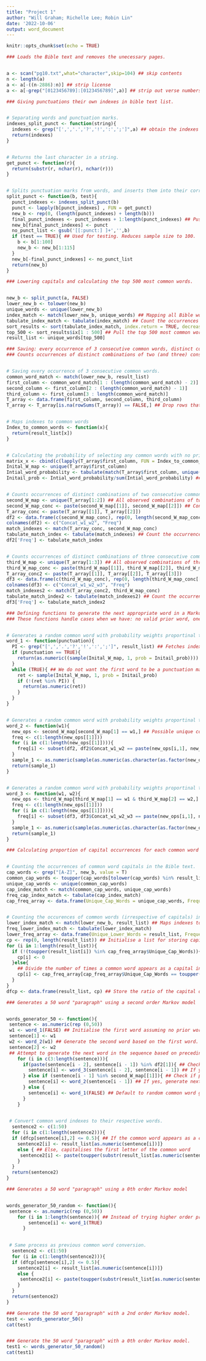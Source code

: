 ```yaml
---
title: "Project 1"
author: "Will Graham; Richelle Lee; Robin Lin"
date: '2022-10-06'
output: word_document
---
```


```r
knitr::opts_chunk$set(echo = TRUE)
```


```r
### Loads the Bible text and removes the unecessary pages.


a <- scan("pg10.txt",what="character",skip=104) ## skip contents
n <- length(a)
a <- a[-((n-2886):n)] ## strip license
a <- a[-grep("[0123456789]:[0123456789]",a)] ## strip out verse numbers
```

```r
### Giving punctuations their own indexes in bible text list.


# Separating words and punctuation marks.
indexes_split_punct <- function(string){
  indexes <- grep("[',','.','?','!',':',';']",a) ## obtain the indexes of words containing specified punctuations characters 
  return(indexes)
}


# Returns the last character in a string.
get_punct <- function(r){
  return(substr(r, nchar(r), nchar(r)))
}


# Splits punctuation marks from words, and inserts them into their correct positions in the final Bible text. Fills in remaining slots with words from the original Bible text.
split_punct <- function(b, test){
  punct_indexes <- indexes_split_punct(b)
  punct <- lapply(b[punct_indexes] , FUN = get_punct)
  new_b <- rep(0, (length(punct_indexes) + length(b)))
  final_punct_indexes <- punct_indexes + 1:length(punct_indexes) ## Pushes punctuation indexes forward by n slots, where n is an accummulation of the number of punctuation marks.
  new_b[final_punct_indexes] <- punct
  no_punct_list <- gsub('[[:punct:] ]+','',b)
  if (test == TRUE){ ## Used for testing. Reduces sample size to 100.
    b <- b[1:100]
    new_b <- new_b[1:115]
  }
  new_b[-final_punct_indexes] <- no_punct_list
  return(new_b)
}
```

```r
### Lowering capitals and calculating the top 500 most common words.


new_b <- split_punct(a, FALSE)
lower_new_b <- tolower(new_b)
unique_words <- unique(lower_new_b)
index_match <- match(lower_new_b, unique_words) ## Mapping all Bible words to their unique entry in the unique list.
tabulate_index_match <- tabulate(index_match) ## Count the occurrences of the unique words in the Bible text.
sort_results <- sort(tabulate_index_match, index.return = TRUE, decreasing = TRUE)
top_500 <- sort_results$ix[1 : 500] ## Pull the top 500 most common words.
result_list <- unique_words[top_500]
```

```r
### Saving: every occurrence of 3 consecutive common words, distinct combinations of two (and three) consecutive common words.
### Counts occurrences of distinct combinations of two (and three) consecutive common words.


# Saving every occurrence of 3 consecutive common words.
common_word_match <- match(lower_new_b, result_list)
first_column <- common_word_match[1 : (length(common_word_match) - 2)]
second_column <- first_column[2 : (length(common_word_match) - 1)]
third_column <- first_column[3 : length(common_word_match)]
T_array <- data.frame(first_column, second_column, third_column)
T_array <- T_array[is.na(rowSums(T_array)) == FALSE,] ## Drop rows that contain uncommon words.


# Maps indexes to common words
Index_to_common_words <- function(x){
  return(result_list[x])
}


# Calculating the probability of selecting any common words with no prior word.
matrix_x <- cbind(c(lapply(T_array$first_column, FUN = Index_to_common_words)), c(lapply(T_array$second_column, FUN = Index_to_common_words)), c(lapply(T_array$third_column, FUN = Index_to_common_words))) ## Converts indexes to words
Inital_W_map <- unique(T_array$first_column)
Intial_word_probability <- tabulate(match(T_array$first_column, unique(T_array$first_column)))
Initail_prob <- Intial_word_probability/sum(Intial_word_probability) ## Probability weights for selecting common words with no prior words.


# Counts occurrences of distinct combinations of two consecutive common words.
second_W_map <- unique(T_array[1:2]) ## All observed combinations of two consecutive common words.
second_W_map_conc <- paste(second_W_map[[1]], second_W_map[[2]]) ## Concatenated values for use in future mapping
T_array_conc <- paste(T_array[[1]], T_array[[2]])
df2 <- data.frame(c(second_W_map_conc), rep(0, length(second_W_map_conc[[1]]))) ## Initialises data frame to store distinct combination frequencies.
colnames(df2) <- c("Concat_w1_w2", "Freq")
match_indexes <- match(T_array_conc, second_W_map_conc)
tabulate_match_index <- tabulate(match_indexes) ## Count the occurrences of two consecutive common words in the Bible text via. T_array.
df2['Freq'] <- tabulate_match_index


# Counts occurrences of distinct combinations of three consecutive common words.
third_W_map <- unique(T_array[1:3]) ## All observed combinations of three consecutive common words.
third_W_map_conc <- paste(third_W_map[[1]], third_W_map[[2]], third_W_map[[3]]) ## Concatenated values for use in future mapping
T_array_conc2 <- paste(T_array[[1]], T_array[[2]], T_array[[3]])
df3 <- data.frame(c(third_W_map_conc), rep(0, length(third_W_map_conc[[1]]))) ## Initialises data frame to store distinct combination frequencies.
colnames(df3) <- c("Concat_w1_w2_w3", "Freq")
match_indexes2 <- match(T_array_conc2, third_W_map_conc)
tabulate_match_index2 <- tabulate(match_indexes2) ## Count the occurrences of two consecutive common words in the Bible text via. T_array.
df3['Freq'] <- tabulate_match_index2
```

```r
### Defining functions to generate the next appropriate word in a Markov text model. 
### These functions handle cases when we have: no valid prior word, one valid prior word, and two valid prior word.


# Generates a random common word with probability weights proportinal to the frequency of each common word in the Bible text.
word_1 <- function(punctuation){
  PI <- grep("[',','.','?','!',':',';']", result_list) ## Fetches indexes of specified punctuation marks from list of 500 most common word.
  if (punctuation == TRUE){
    return(as.numeric((sample(Inital_W_map, 1, prob = Initail_prob))))
  }
  while (TRUE){ ## We do not want the first word to be a punctuation mark; pull another random word if a punctuation mark is selected.
    ret <- sample(Inital_W_map, 1, prob = Initail_prob)
    if (!(ret %in% PI)) {
      return(as.numeric(ret))
    }
  }
}


# Generates a random common word with probability weights proportinal to the frequency of possible word pairs (based on prior word) in the Bible text. 
word_2 <- function(w1){
  new_ops <- second_W_map[second_W_map[1] == w1,] ## Possible unique common word pairs
  freq <- c(1:length(new_ops[[1]]))
  for (i in c(1:length(new_ops[[1]]))){
    freq[i] <- subset(df2, df2$Concat_w1_w2 == paste(new_ops[i,1], new_ops[i,2]), 2)[[1]] ## Occurrences of common word pairs in the Bible text serve as probability weights.
  }
  sample_1 <- as.numeric(sample(as.numeric(as.character(as.factor(new_ops[,2]))), 1, prob = freq)) ## Return random word choice based on specified probabilities.
  return(sample_1)
}


# Generates a random common word with probability weights proportinal to the frequency of possible word triplets (based on prior word pairs) in the Bible text. 
word_3 <- function(w1, w2){
  new_ops <- third_W_map[third_W_map[1] == w1 & third_W_map[2] == w2,] ## Possible unique common words triplets
  freq <- c(1:length(new_ops[[1]]))
  for (i in c(1:length(new_ops[[1]]))){
    freq[i] <- subset(df3, df3$Concat_w1_w2_w3 == paste(new_ops[i,1], new_ops[i,2], new_ops[i,3]),2)[[1]] ## Occurrences of common word triplets in the Bible text serve as probability weights.
  }
  sample_1 <- as.numeric(sample(as.numeric(as.character(as.factor(new_ops[,3]))), 1, prob = freq)) ## Return random word choice based on specified probabilities.
  return(sample_1)
}
```

```r
### Calculating proportion of capital occurrences for each common word in the Bible text.


# Counting the occurrences of common word capitals in the Bible text.
cap_words <- grep("[A-Z]", new_b, value = T)
common_cap_words <- toupper(cap_words[tolower(cap_words) %in% result_list]) ## If the word starts with a capital letter, capitalise the whole word and store it.
unique_cap_words <- unique(common_cap_words)
cap_index_match <- match(common_cap_words, unique_cap_words)
freq_cap_index_match <- tabulate(cap_index_match)
cap_freq_array <- data.frame(Unique_Cap_Words = unique_cap_words, Frequency = freq_cap_index_match) ## Store the number of times a common word appears with a capital letter in the Bible text.


# Counting the occurences of common words (irrespective of capitals) in the Bible text.
lower_index_match <- match(lower_new_b, result_list) ## Maps indexes to every word in the Bible from the top 500 most common word list (where possible)
freq_lower_index_match <- tabulate(lower_index_match)
lower_freq_array <- data.frame(Unique_Lower_Words = result_list, Frequency = freq_lower_index_match) ## Stores number of occurrences of top 500 most common words in the Bible text.
cp <- rep(0, length(result_list)) ## Initialise a list for storing capital common word proportions. 
for (i in 1:length(result_list)){
  if (!(toupper(result_list[i]) %in% cap_freq_array$Unique_Cap_Words)){
    cp[i] <- 0
  }else{
    ## Divide the number of times a common word appears as a capital in the Bible text by the number of times it appears, irrespective of capitalisation.
    cp[i] <- cap_freq_array[cap_freq_array$Unique_Cap_Words == toupper(result_list[i]),2]/lower_freq_array[lower_freq_array$Unique_Lower_Words == result_list[i],2]
  }
}
dfcp <- data.frame(result_list, cp) ## Store the ratio of the capital occurrences of common words.
```

```r
### Generates a 50 word "paragraph" using a second order Markov model


words_generator_50 <- function(){
 sentence <- as.numeric(rep (0,50))
 w1 <- word_1(FALSE) ## Initialise the first word assuming no prior words.
 sentence[1] <- w1
 w2 <- word_2(w1) ## Generate the second word based on the first word.
 sentence[2] <- w2
 ## Attempt to generate the next word in the sequence based on preceding word pair; if impossible, attempt to generate the next word in sequence based on preceding word; if impossible, generate the next word assuming no prior words.
    for (i in c(3:length(sentence))){
      if(paste(sentence[i - 2], sentence[i - 1]) %in% df2[1]){ ## Check if preceding word pair starts any common word triplets in the Bible text. 
        sentence[i] <- word_3(sentence[i - 2], sentence[i - 1]) ## If yes, generate next word based on preceding word pair.
      } else if (sentence[i - 1] %in% second_W_map[[1]]){ ## Check if preceding word starts any common word pairs in the Bible text.
        sentence[i] <- word_2(sentence[i - 1]) ## If yes, generate next word based on preceding word.
      } else {
        sentence[i] <- word_1(FALSE) ## Default to random common word generation based on frequency in Bible text.
      }
    }

 
 # Convert common word indexes to their respective words.
  sentence2 <- c(1:50)
  for (i in c(1:length(sentence2))){
  if (dfcp[sentence[i],2] <= 0.5){ ## If the common word appears as a capital less than 50% of the time in the Bible text, store it as a lowercase.
    sentence2[i] <- result_list[as.numeric(sentence[i])]}
    else { ## Else, capitalises the first letter of the common word
     sentence2[i] <- paste(toupper(substr(result_list[as.numeric(sentence[i])], 1,1)), substr(result_list[as.numeric(sentence[i])], 2,nchar(result_list[as.numeric(sentence[i])])), sep ="")
    }
  }
  return(sentence2)
}
```

```r
### Generates a 50 word "paragraph" using a 0th order Markov model


words_generator_50_random <- function(){
 sentence <- as.numeric(rep (0,50))
    for (i in 1:length(sentence)){ ## Instead of trying higher order prediction models, always assume no prior word.
        sentence[i] <- word_1(TRUE)
      }
    

 # Same process as previous common word conversion.
  sentence2 <- c(1:50)
  for (i in c(1:length(sentence2))){
  if (dfcp[sentence[i],2] <= 0.5){
    sentence2[i] <- result_list[as.numeric(sentence[i])]}
    else {
     sentence2[i] <- paste(toupper(substr(result_list[as.numeric(sentence[i])], 1,1)), substr(result_list[as.numeric(sentence[i])], 2,nchar(result_list[as.numeric(sentence[i])])), sep ="")
    }
  }
  return(sentence2)
}
```

```r
### Generate the 50 word "paragraph" with a 2nd order Markov model.
test <- words_generator_50()
cat(test)


### Generate the 50 word "paragraph" with a 0th order Markov model.
test1 <- words_generator_50_random()
cat(test1)
```

